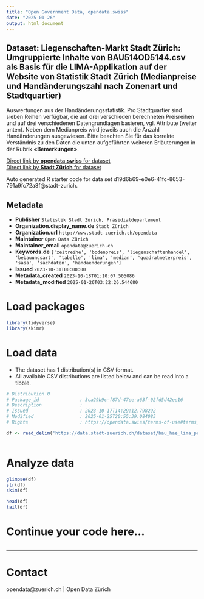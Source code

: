 ```yaml
---
title: "Open Government Data, opendata.swiss"
date: "2025-01-26"
output: html_document
---
```


## Dataset: Liegenschaften-Markt Stadt Zürich: Umgruppierte Inhalte von BAU514OD5144.csv als Basis für die LIMA-Applikation auf der Website von Statistik Stadt Zürich (Medianpreise und Handänderungszahl nach Zonenart und Stadtquartier)


Auswertungen aus der Handänderungsstatistik. Pro Stadtquartier sind sieben Reihen verfügbar, die auf drei verschieden berechneten Preisreihen und auf drei verschiedenen Datengrundlagen basieren, vgl. Attribute (weiter unten). Neben dem Medianpreis wird jeweils auch die Anzahl Handänderungen ausgewiesen.
Bitte beachten Sie für das korrekte Verständnis zu den Daten die unten aufgeführten weiteren Erläuterungen in der Rubrik **«Bemerkungen»**.



[Direct link by **opendata.swiss** for dataset](https://opendata.swiss/de/dataset/liegenschaften-markt-stadt-zurich-umgruppierte-inhalte-von-bau514od5144-csv-als-basis-fur-2008)<br>
[Direct link by **Stadt Zürich** for dataset](https://data.stadt-zuerich.ch/dataset/bau_hae_lima_preise_anzahl_hae_art_bebauung_jahr_grpd_od5145)

Auto generated R starter code for data set d19d6b69-e0e6-41fc-8653-791a9fc72a8f@stadt-zurich.

## Metadata

- **Publisher** `Statistik Stadt Zürich, Präsidialdepartement`
- **Organization.display_name.de** `Stadt Zürich`
- **Organization.url** `http://www.stadt-zuerich.ch/opendata`
- **Maintainer** `Open Data Zürich`
- **Maintainer_email** `opendata@zuerich.ch`
- **Keywords.de** `['zeitreihe', 'bodenpreis', 'liegenschaftenhandel', 'bebauungsart', 'tabelle', 'lima', 'median', 'quadratmeterpreis', 'sasa', 'sachdaten', 'handaenderungen']`
- **Issued** `2023-10-31T00:00:00`
- **Metadata_created** `2023-10-18T01:10:07.505086`
- **Metadata_modified** `2025-01-26T03:22:26.544680`


# Load packages

```r

library(tidyverse)
library(skimr)

```

# Load data

-   The dataset has 1 distribution(s) in CSV format.
-   All available CSV distributions are listed below and can be read into a tibble.

```r

# Distribution 0
# Package_id               : 3ca29b9c-f87d-47ee-a63f-02fd5d42ee16
# Description              : 
# Issued                   : 2023-10-17T14:29:12.798292
# Modified                 : 2025-01-25T20:55:39.084085
# Rights                   : https://opendata.swiss/terms-of-use#terms_open

df <- read_delim('https://data.stadt-zuerich.ch/dataset/bau_hae_lima_preise_anzahl_hae_art_bebauung_jahr_grpd_od5145/download/BAU514OD5145.csv')



```

# Analyze data

```r

glimpse(df)
str(df)
skim(df)

head(df)
tail(df)

```

# Continue your code here...

```r

```

------------------------------------------------------------------------

# Contact

opendata@zuerich.ch | Open Data Zürich
